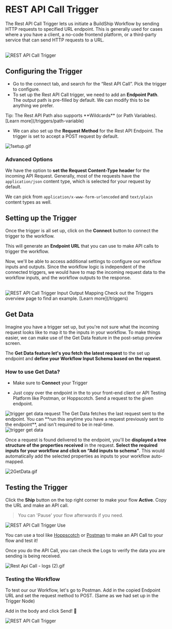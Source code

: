 



# REST API Call Trigger

The Rest API Call Trigger lets us initiate a BuildShip Workflow by sending HTTP requests to specified URL endpoint. This is generally used for cases where a you have a client, a no-code frontend platform, or a third-party service that can send HTTP requests to a URL.

<br />
<Image src={rest1} alt='REST API Call Trigger' width={900} />

## Configuring the Trigger

- Go to the connect tab, and search for the “Rest API Call”. Pick the trigger to configure.
- To set up the Rest API Call trigger, we need to add an **Endpoint Path**. The output path is pre-filled by default. We can modify this to be anything we prefer.

<Callout type='info'>
Tip: The Rest API Path also supports **Wildcards** (or Path Variables). [Learn more](/triggers/path-variable)
</Callout>

- We can also set up the **Request Method** for the Rest API Endpoint. The trigger is set to accept a POST request by default.

![1setup.gif](public/assets/1setup.gif)


### Advanced Options

We have the option to **set the Request Content-Type header** for the incoming API Request. Generally, most of the requests have the `application/json` content type, which is selected for your request by default.

We can pick from `application/x-www-form-urlencoded` and `text/plain` content types as well.



## Setting up the Trigger

Once the trigger is all set up, click on the **Connect** button to connect the trigger to the workflow. 

This will generate an **Endpoint URL** that you can use to make API calls to trigger the workflow.

Now, we'll be able to access additional settings to configure our workflow inputs and outputs. 
Since the workflow logic is independent of the connected triggers, we would have to map the incoming request data to the workflow inputs, and the workflow outputs to the response.

<br />
<Image src={restMapping} alt='REST API Call Trigger Input Output Mapping' width={1200} />

<Callout type='info'>
Check out the Triggers overview page to find an example. [Learn more](/triggers)
</Callout> 


## Get Data

Imagine you have a trigger set up, but you're not sure what the incoming request looks like to map it to the inputs in your workflow. To make things easier, we can make use of the Get Data feature in the post-setup preview screen.

The **Get Data feature let's you fetch the latest request** to the set up endpoint and **define your Workflow Input Schema based on the request**.

### How to use Get Data?

- Make sure to **Connect** your Trigger

- Just copy over the endpoint in the to your front-end client or API Testing Platform like Postman, or Hoppscotch. Send a request to the given endpoint.

<Image src={triggerGetDataRequest} alt="trigger get data request" width={1200} />
<Callout type='info'>
The Get Data fetches the last request sent to the endpoint. You can **run this anytime you have a request previously sent to the endpoint**, and isn't required to be in real-time.
</Callout>

<br />
<Image src={triggerGetData} alt="trigger get data" width={1200} />


Once a request is found delivered to the endpoint, you'll be **displayed a tree structure of the properties received** in the request. **Select the required inputs for your workflow and click on “Add inputs to schema”**. This would automatically add the selected properties as inputs to your workflow auto-mapped.


![2GetData.gif](public/assets/2GetData.gif)


## Testing the Trigger

Click the **Ship** button on the top right corner to make your flow **Active**. Copy the URL and make an API call.

> You can 'Pause' your flow afterwards if you need.

<Image src={useRest1} alt='REST API Call Trigger Use' width={900} />

You can use a tool like [Hoppscotch](https://hoppscotch.io/) or [Postman](https://www.postman.com/) to make an API Call to your flow and test it!


Once you do the API Call, you can check the Logs to verify the data you are sending is being received.

![Rest  Api Call - logs (2).gif](public/assets/rest-api-call-logs.gif)

### Testing the Workflow

To test our our Workflow, let's go to Postman. Add in the copied Endpoint URL and set the request method to POST. (Same as we had set up in the Trigger Node)

Add in the body and click Send! 🚀

<Image src={rest4} alt='REST API Call Trigger' width={1000} />
